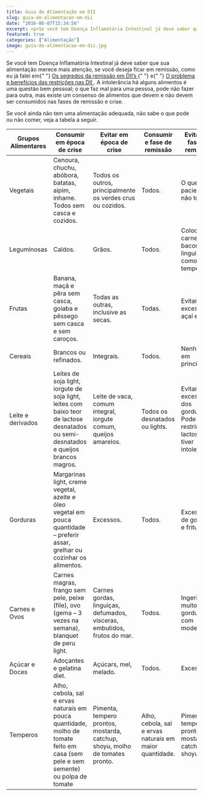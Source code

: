 ```yaml
---
title: Guia de Alimentação em DII
slug: guia-de-alimentacao-em-dii
date: "2016-06-07T15:34:56"
excerpt: <p>Se você tem Doença Inflamatória Intestinal já deve saber que sua alimentação merece mais atenção, se você deseja ficar em remissão, como eu já falei em Os segredos da remissão &hellip;</p>
featured: true
categories: ["Alimentação"]
image: guia-de-alimentacao-em-dii.jpg
---
```


<p>
  Se você tem Doença Inflamatória Intestinal já deve saber que sua alimentação
  merece mais atenção, se você deseja ficar em remissão, como eu já falei em{" "}
  <a
    href="http://www.diariodeumcrohnista.com.br/os-segredos-da-remissao-em-diis/"
    target="_blank"
  >
    Os segredos da remissão em DII’s
  </a>{" "}
  e{" "}
  <a
    href="http://www.diariodeumcrohnista.com.br/o-problema-e-beneficios-das-restricoes-nas-dii/"
    target="_blank"
  >
    O problema e benefícios das restrições nas DII
  </a>
  . A intolerância há alguns alimentos é uma questão bem pessoal; o que faz mal para
  uma pessoa, pode não fazer para outra, mas existe um consenso de alimentos que
  devem e não devem ser consumidos nas fases de remissão e crise.
</p>
<p>
  Se você ainda não tem uma alimentação adequada, não sabe o que pode ou não
  comer, veja a tabela a seguir.
</p>
<table class="table-striped table-food">
  <thead>
    <tr>
      <th>Grupos Alimentares</th>
      <th class="th-success">Consumir em época de crise</th>
      <th class="th-success">Evitar em época de crise</th>
      <th class="th-error">Consumir e fase de remissão</th>
      <th class="th-error">Evitar em fase de remissão</th>
    </tr>
  </thead>
  <tbody>
    <tr>
      <td>Vegetais</td>
      <td>
        Cenoura, chuchu, abóbora, batatas, aipim, inhame. Todos sem casca e
        cozidos.
      </td>
      <td>Todos os outros, principalmente os verdes crus ou cozidos.</td>
      <td>Todos.</td>
      <td>O que o paciente não tolerar.</td>
    </tr>
    <tr>
      <td>Leguminosas</td>
      <td>Caldos.</td>
      <td>Grãos.</td>
      <td>Todos.</td>
      <td>Colocar carnes, bacon e linguiça como temperos.</td>
    </tr>
    <tr>
      <td>Frutas</td>
      <td>
        Banana, maçã e pêra sem casca, goiaba e pêssego sem casca e sem caroços.
      </td>
      <td>Todas as outras, inclusive as secas.</td>
      <td>Todas.</td>
      <td>Evitar excesso de açaí e coco.</td>
    </tr>
    <tr>
      <td>Cereais</td>
      <td>Brancos ou refinados.</td>
      <td>Integrais.</td>
      <td>Todos.</td>
      <td>Nenhum, em princípio.</td>
    </tr>
    <tr>
      <td>Leite e derivados</td>
      <td>
        Leites de soja light, iorgute de soja light, leites com baixo teor de
        lactose desnatados ou semi-desnatados e queijos brancos magros.
      </td>
      <td>Leite de vaca, comum integral, iorgute comum, queijos amarelos.</td>
      <td>Todos os desnatados ou lights.</td>
      <td>
        Evitar excessos dos gordurosos. Pode-se restringir lactose se tiver
        intolerância.
      </td>
    </tr>
    <tr>
      <td>Gorduras</td>
      <td>
        Margarinas light, creme vegetal, azeite e óleo vegetal em pouca
        quantidade &#8211; preferir assar, grelhar ou cozinhar os alimentos.
      </td>
      <td>Excessos.</td>
      <td>Todos.</td>
      <td>Excessos de gorduras e frituras.</td>
    </tr>
    <tr>
      <td>Carnes e Ovos</td>
      <td>
        Carnes magras, frango sem pele, peixe (file), ovo (gema &#8211; 3 vezes
        na semana), blanquet de peru light.
      </td>
      <td>
        Carnes gordas, linguiças, defumados, vísceras, embutidos, frutos do mar.
      </td>
      <td>Todos.</td>
      <td>Ingerir os muito gordurosos com moderação.</td>
    </tr>
    <tr>
      <td>Açúcar e Doces</td>
      <td>Adoçantes e gelatina diet.</td>
      <td>Açúcars, mel, melado.</td>
      <td>Todos.</td>
      <td>Excessos.</td>
    </tr>
    <tr>
      <td>Temperos</td>
      <td>
        Alho, cebola, sal e ervas naturais em pouca quantidade, molho de tomate
        feito em casa (sem pele e sem semente) ou polpa de tomate
      </td>
      <td>
        Pimenta, tempero prontos, mostarda, catchup, shoyu, molho de tomates
        pronto.
      </td>
      <td>Alho, cebola, sal e ervas naturais em maior quantidade.</td>
      <td>Pimenta, tempero prontos, mostarda, catchup, shoyu.</td>
    </tr>
  </tbody>
</table>
